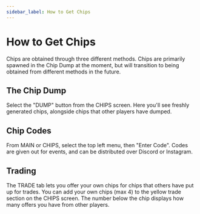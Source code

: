 ```yaml
---
sidebar_label: How to Get Chips
---
```


# How to Get Chips
Chips are obtained through three different methods.  Chips are primarily spawned in the Chip Dump at the moment, but will transition to being obtained from different methods in the future.

## The Chip Dump
Select the "DUMP" button from the CHIPS screen.  Here you'll see freshly generated chips, alongside chips that other players have dumped.

## Chip Codes
From MAIN or CHIPS, select the top left menu, then "Enter Code".  Codes are given out for events, and can be distributed over Discord or Instagram.

## Trading
The TRADE tab lets you offer your own chips for chips that others have put up for trades.  You can add your own chips (max 4) to the yellow trade section on the CHIPS screen.  The number below the chip displays how many offers you have from other players.